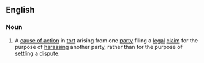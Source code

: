 ==English==
===Noun===
{{en-noun|sg=[[abuse]] of [[process]]|-}}
# A [[cause of action]] in [[tort]] arising from one [[party]] filing a [[legal]] [[claim]] for the purpose of [[harass]]ing another party, rather than for the purpose of [[settle|settling]] a [[dispute]].